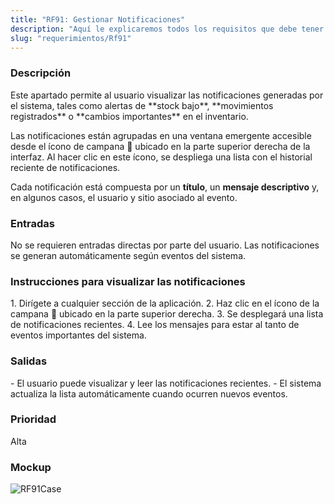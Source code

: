```yaml
---
title: "RF91: Gestionar Notificaciones"
description: "Aquí le explicaremos todos los requisitos que debe tener para poder gestionar las notificaciones del sistema Formatrack."
slug: "requerimientos/Rf91"
---
```



<h3>Descripción</h3>
Este apartado permite al usuario visualizar las notificaciones generadas por el sistema,
tales como alertas de **stock bajo**, **movimientos registrados** o **cambios importantes**
en el inventario.

Las notificaciones están agrupadas en una ventana emergente accesible desde el ícono de campana 🔔 ubicado en la parte superior derecha de la interfaz. Al hacer clic en este ícono, se despliega una lista con el historial reciente de notificaciones.

Cada notificación está compuesta por un **título**, un **mensaje descriptivo** y, en algunos casos, el usuario y sitio asociado al evento.

<h3>Entradas</h3>
No se requieren entradas directas por parte del usuario. Las notificaciones se generan
automáticamente según eventos del sistema.

<h3>Instrucciones para visualizar las notificaciones</h3>
1. Dirígete a cualquier sección de la aplicación. 2. Haz clic en el ícono de la campana
🔔 ubicado en la parte superior derecha. 3. Se desplegará una lista de notificaciones
recientes. 4. Lee los mensajes para estar al tanto de eventos importantes del sistema.

<h3>Salidas</h3>- El usuario puede visualizar y leer las notificaciones
recientes. - El sistema actualiza la lista automáticamente cuando ocurren nuevos
eventos.

<h3>Prioridad</h3>
Alta

<h3>Mockup</h3>
<Image src={RF91Case} alt="RF91Case" width={3148} height={2270} />
